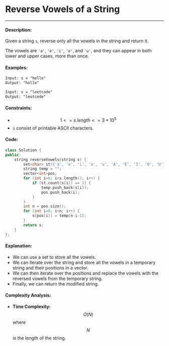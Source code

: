 # Reverse Vowels of a String

-----

#### Description: 

Given a string ```s```, reverse only all the vowels in the string and return it.

The vowels are ```'a'```, ```'e'```, ```'i'```, ```'o'```, and ```'u'```, and they can appear in both lower and upper cases, more than once.

#### Examples:

```txt
Input: s = "hello"
Output: "holle"
```

```txt
Input: s = "leetcode"
Output: "leotcede"
```

#### Constraints: 

- $$1 <= s.length <= 3 * 10^5$$
- ```s``` consist of printable ASCII characters.

#### Code: 

```cpp
class Solution {
public:
    string reverseVowels(string s) {
        set<char> st({'a', 'e', 'i', 'o', 'u', 'A', 'E', 'I', 'O', 'U'});
        string temp = "";
        vector<int>pos;
        for (int i=0; i<s.length(); i++) {
            if (st.count(s[i]) == 1) {
                temp.push_back(s[i]);
                pos.push_back(i);
            }
        }
        int n = pos.size();
        for (int i=0; i<n; i++) {
            s[pos[i]] = temp[n-i-1];
        }
        return s;
    }
};
```

#### Explanation:

- We can use a set to store all the vowels.
- We can iterate over the string and store all the vowels in a temporary string and their positions in a vector.
- We can then iterate over the positions and replace the vowels with the reversed vowels from the temporary string.
- Finally, we can return the modified string.

#### Complexity Analysis:

- **Time Complexity:** $$O(N)$$ where $$N$$ is the length of the string.